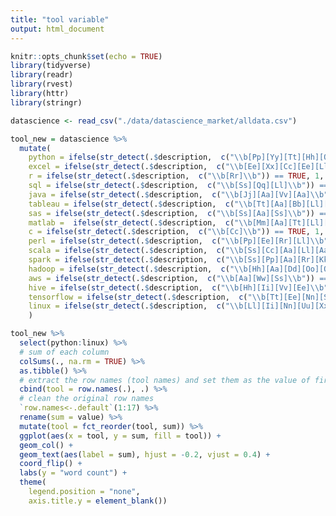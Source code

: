 ```yaml
---
title: "tool variable"
output: html_document
---
```


```r
knitr::opts_chunk$set(echo = TRUE)
library(tidyverse)
library(readr)
library(rvest)
library(httr)
library(stringr)
```

```r
datascience <- read_csv("./data/datascience_market/alldata.csv")
```

```r
tool_new = datascience %>% 
  mutate(
    python = ifelse(str_detect(.$description,  c("\\b[Pp][Yy][Tt][Hh][Oo][Nn]\\b")) == TRUE, 1, 0),
    excel = ifelse(str_detect(.$description,  c("\\b[Ee][Xx][Cc][Ee][Ll]\\b")) == TRUE, 1, 0),
    r = ifelse(str_detect(.$description,  c("\\b[Rr]\\b")) == TRUE, 1, 0),
    sql = ifelse(str_detect(.$description,  c("\\b[Ss][Qq][Ll]\\b")) == TRUE, 1, 0),
    java = ifelse(str_detect(.$description,  c("\\b[Jj][Aa][Vv][Aa]\\b")) == TRUE, 1, 0),
    tableau = ifelse(str_detect(.$description,  c("\\b[Tt][Aa][Bb][Ll][Ee][Aa][Uu]\\b")) == TRUE, 1, 0),
    sas = ifelse(str_detect(.$description,  c("\\b[Ss][Aa][Ss]\\b")) == TRUE, 1, 0),
    matlab =  ifelse(str_detect(.$description,  c("\\b[Mm][Aa][Tt][Ll][Aa][Bb]\\b")) == TRUE, 1, 0),
    c = ifelse(str_detect(.$description,  c("\\b[Cc]\\b")) == TRUE, 1, 0),
    perl = ifelse(str_detect(.$description,  c("\\b[Pp][Ee][Rr][Ll]\\b")) == TRUE, 1, 0), 
    scala = ifelse(str_detect(.$description,  c("\\b[Ss][Cc][Aa][Ll][Aa]\\b")) == TRUE, 1, 0), 
    spark = ifelse(str_detect(.$description,  c("\\b[Ss][Pp][Aa][Rr][Kk]\\b")) == TRUE, 1, 0), 
    hadoop = ifelse(str_detect(.$description,  c("\\b[Hh][Aa][Dd][Oo][Oo][Pp]\\b")) == TRUE, 1, 0), 
    aws = ifelse(str_detect(.$description,  c("\\b[Aa][Ww][Ss]\\b")) == TRUE, 1, 0),
    hive = ifelse(str_detect(.$description,  c("\\b[Hh][Ii][Vv][Ee]\\b")) == TRUE, 1, 0),
    tensorflow = ifelse(str_detect(.$description,  c("\\b[Tt][Ee][Nn][Ss][Oo][Rr][Ff][Ll][Oo][Ww]\\b")) == TRUE, 1, 0),
    linux = ifelse(str_detect(.$description,  c("\\b[Ll][Ii][Nn][Uu][Xx]\\b")) == TRUE, 1, 0)
    )
```

```r
tool_new %>% 
  select(python:linux) %>% 
  # sum of each column
  colSums(., na.rm = TRUE) %>% 
  as.tibble() %>% 
  # extract the row names (tool names) and set them as the value of first column
  cbind(tool = row.names(.), .) %>% 
  # clean the original row names
  `row.names<-.default`(1:17) %>% 
  rename(sum = value) %>% 
  mutate(tool = fct_reorder(tool, sum)) %>% 
  ggplot(aes(x = tool, y = sum, fill = tool)) +
  geom_col() +
  geom_text(aes(label = sum), hjust = -0.2, vjust = 0.4) +
  coord_flip() +
  labs(y = "word count") +
  theme(
    legend.position = "none",
    axis.title.y = element_blank())
```

